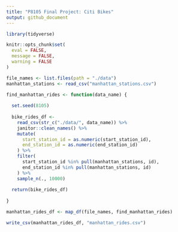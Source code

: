 ```yaml
---
title: "P8105 Final Project: Citi Bikes"
output: github_document
---
```


```r
library(tidyverse)

knitr::opts_chunk$set(
  eval = FALSE, 
  message = FALSE, 
  warning = FALSE
)
```

```r
file_names <- list.files(path = "./data")
manhattan_stations <- read_csv("manhattan_stations.csv")

find_manhattan_rides <- function(data_name) {
  
  set.seed(8105)
  
  bike_rides_df <-
    read_csv(str_c("./data/", data_name)) %>% 
    janitor::clean_names() %>% 
    mutate(
      start_station_id = as.numeric(start_station_id), 
      end_station_id = as.numeric(end_station_id)
    ) %>% 
    filter(
      start_station_id %in% pull(manhattan_stations, id), 
      end_station_id %in% pull(manhattan_stations, id)
    ) %>% 
    sample_n(., 10000)
  
  return(bike_rides_df)
    
}

manhattan_rides_df <- map_df(file_names, find_manhattan_rides)
```

```r
write_csv(manhattan_rides_df, "manhattan_rides.csv")
```

